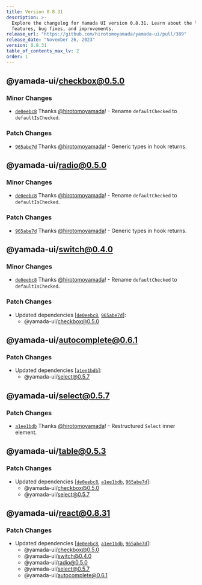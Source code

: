 ```yaml
---
title: Version 0.8.31
description: >-
  Explore the changelog for Yamada UI version 0.8.31. Learn about the latest
  features, bug fixes, and improvements.
release_url: "https://github.com/hirotomoyamada/yamada-ui/pull/389"
release_date: "November 26, 2023"
version: 0.8.31
table_of_contents_max_lv: 2
order: 1
---
```


## @yamada-ui/checkbox@0.5.0

### Minor Changes

- [`de0eebc8`](https://github.com/hirotomoyamada/yamada-ui/commit/de0eebc83c72d86f2e337b1b363361e6cb75cd16) Thanks [@hirotomoyamada](https://github.com/hirotomoyamada)! - Rename `defaultChecked` to `defaultIsChecked`.

### Patch Changes

- [`965abe7d`](https://github.com/hirotomoyamada/yamada-ui/commit/965abe7dd9bacca8ffe61dc7de89ec087c4ff9a4) Thanks [@hirotomoyamada](https://github.com/hirotomoyamada)! - Generic types in hook returns.

## @yamada-ui/radio@0.5.0

### Minor Changes

- [`de0eebc8`](https://github.com/hirotomoyamada/yamada-ui/commit/de0eebc83c72d86f2e337b1b363361e6cb75cd16) Thanks [@hirotomoyamada](https://github.com/hirotomoyamada)! - Rename `defaultChecked` to `defaultIsChecked`.

### Patch Changes

- [`965abe7d`](https://github.com/hirotomoyamada/yamada-ui/commit/965abe7dd9bacca8ffe61dc7de89ec087c4ff9a4) Thanks [@hirotomoyamada](https://github.com/hirotomoyamada)! - Generic types in hook returns.

## @yamada-ui/switch@0.4.0

### Minor Changes

- [`de0eebc8`](https://github.com/hirotomoyamada/yamada-ui/commit/de0eebc83c72d86f2e337b1b363361e6cb75cd16) Thanks [@hirotomoyamada](https://github.com/hirotomoyamada)! - Rename `defaultChecked` to `defaultIsChecked`.

### Patch Changes

- Updated dependencies \[[`de0eebc8`](https://github.com/hirotomoyamada/yamada-ui/commit/de0eebc83c72d86f2e337b1b363361e6cb75cd16), [`965abe7d`](https://github.com/hirotomoyamada/yamada-ui/commit/965abe7dd9bacca8ffe61dc7de89ec087c4ff9a4)]:
  - @yamada-ui/checkbox@0.5.0

## @yamada-ui/autocomplete@0.6.1

### Patch Changes

- Updated dependencies \[[`a1ee1bdb`](https://github.com/hirotomoyamada/yamada-ui/commit/a1ee1bdb113ebb18261e5b0910ca2a179aac1a96)]:
  - @yamada-ui/select@0.5.7

## @yamada-ui/select@0.5.7

### Patch Changes

- [`a1ee1bdb`](https://github.com/hirotomoyamada/yamada-ui/commit/a1ee1bdb113ebb18261e5b0910ca2a179aac1a96) Thanks [@hirotomoyamada](https://github.com/hirotomoyamada)! - Restructured `Select` inner element.

## @yamada-ui/table@0.5.3

### Patch Changes

- Updated dependencies \[[`de0eebc8`](https://github.com/hirotomoyamada/yamada-ui/commit/de0eebc83c72d86f2e337b1b363361e6cb75cd16), [`a1ee1bdb`](https://github.com/hirotomoyamada/yamada-ui/commit/a1ee1bdb113ebb18261e5b0910ca2a179aac1a96), [`965abe7d`](https://github.com/hirotomoyamada/yamada-ui/commit/965abe7dd9bacca8ffe61dc7de89ec087c4ff9a4)]:
  - @yamada-ui/checkbox@0.5.0
  - @yamada-ui/select@0.5.7

## @yamada-ui/react@0.8.31

### Patch Changes

- Updated dependencies \[[`de0eebc8`](https://github.com/hirotomoyamada/yamada-ui/commit/de0eebc83c72d86f2e337b1b363361e6cb75cd16), [`a1ee1bdb`](https://github.com/hirotomoyamada/yamada-ui/commit/a1ee1bdb113ebb18261e5b0910ca2a179aac1a96), [`965abe7d`](https://github.com/hirotomoyamada/yamada-ui/commit/965abe7dd9bacca8ffe61dc7de89ec087c4ff9a4)]:
  - @yamada-ui/checkbox@0.5.0
  - @yamada-ui/switch@0.4.0
  - @yamada-ui/radio@0.5.0
  - @yamada-ui/select@0.5.7
  - @yamada-ui/autocomplete@0.6.1
